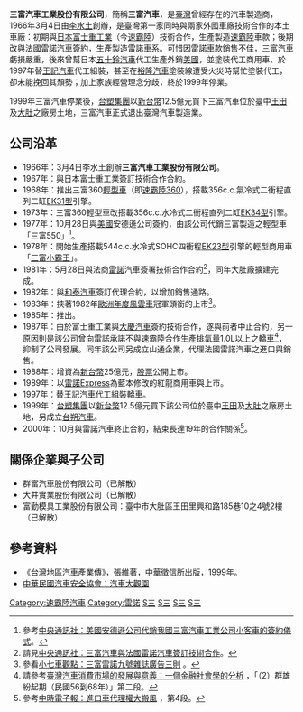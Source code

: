 {{Infobox Company 
| company_name = 三富汽車工業股份有限公司
| company_name_en = Sanfu Motor Co., Ltd.
| company_logo = 
| company_type = 已停業
| market_information =
| foundation = 1966年3月4日
| defunct = 2000年10月
| location = {{TWN}}[[臺中市|臺中市]][[北區_(台中市)|北區]][[太原路|太原路]]一段532號11樓之1 
| zip_code = 40466
| telephone_no = 
| founder = [[李水土|李水土]]
| chairman = [[李水土|李水土]] 
| GM = 李榮政
| industry = 汽車製造業
| products = [[汽車|汽車]]
| capital = [[新台幣|新台幣]]3,200,000,000元
| company_slogan = 
| revenue = 
| operating_income = 
| net_income = 
| num_employees = 
| parent = 
| subsid = 
| homepage = 
| footnotes = 
}}

'''三富汽車工業股份有限公司'''，簡稱'''三富汽車'''，是[[臺灣|臺灣]]曾經存在的汽車製造商，1966年3月4日由[[李水土|李水土]]創辦，是臺灣第一家同時與兩家外國車廠技術合作的本土車廠：初期與[[日本|日本]][[富士重工業|富士重工業]]（今[[速霸陸|速霸陸]]）技術合作，生產製造[[速霸陸汽車|速霸陸]]車款；後期改與[[法國|法國]][[雷諾汽車|雷諾汽車]]簽約，生產製造雷諾車系。可惜因雷諾車款銷售不佳，三富汽車虧損嚴重，後來曾幫日本[[五十鈴汽車|五十鈴汽車]]代工生產{{link-ja|五十鈴Trooper|いすゞ・ビッグホーン}}外銷[[美國|美國]]，並塗裝代工{{link-ja|五十鈴Panther|いすゞ・パンサー}}商用車、於1997年替[[王記汽車|王記汽車]]代工組裝{{link-en|現代Accent|Hyundai Accent}}，甚至在[[裕隆汽車|裕隆汽車]]塗裝線遭受火災時幫忙塗裝代工，卻未能挽回其頹勢；加上家族經營理念分歧，終於1999年停業。

1999年三富汽車停業後，[[台塑關係企業|台塑集團]]以[[新台幣|新台幣]]12.5億元買下三富汽車位於臺中[[王田里|王田]]及[[大肚區|大肚]]之廠房土地，三富汽車正式退出臺灣汽車製造業。

== 公司沿革 ==
* 1966年：3月4日李水土創辦'''三富汽車工業股份有限公司'''。
* 1967年：與日本富士重工業簽訂技術合作合約。
* 1968年：推出三富360[[輕型車|輕型車]]（即[[速霸陸360|速霸陸360]]），搭載356c.c.氣冷式二衝程直列二缸[[速霸陸EK族引擎#EK31型|EK31型]]引擎。
* 1973年：三富360輕型車改搭載356c.c.水冷式二衝程直列二缸[[速霸陸EK族引擎#EK34型|EK34型]]引擎。
* 1977年：10月28日與[[美國|美國]]安德遜公司簽約，由該公司代銷三富製造之輕型車「三富550」<ref>參考[http://www.cnavista.com.tw/shop/stores_app/Browse_Item_Details.asp?Store_Id=103&Shopper_Id=555616832515556&page_id=23&Cat_id=%A4u%B7~%20%BB%F6%A6%A1%20%B0%EA%BB%DA%B8g%B6T%A6X%A7%40%20%B0%D3%B7~&IndexNo=19771028012000 中央通訊社：美國安德遜公司代銷我國三富汽車工業公司小客車的簽約儀式]{{dead link|date=2017年11月 |bot=InternetArchiveBot |fix-attempted=yes }}。</ref>。
* 1978年：開始生產搭載544c.c.水冷式SOHC四衝程[[速霸陸EK族引擎#EK23型|EK23型]]引擎的輕型商用車「[[速霸陸Sambar#三富小霸王及好運600|三富小霸王]]」。
* 1981年：5月28日與法商[[雷諾|雷諾]]汽車簽署技術合作合約<ref>請見[http://www.cnavista.com.tw/shop/Stores_app/Browse_Item_Details.asp?Store_Id=103&Shopper_Id=67810256936678&page_id=23&Cat_id=%A8%AE%BD%F8%A4u%B7~%20%B0%EA%BB%DA%A6X%A7%40%20%A7%DE%B3N%A6X%A7%40%20%BB%F6%A6%A1&IndexNo=19810511010904 中央通訊社：三富汽車與法國雷諾汽車簽訂技術合作]{{dead link|date=2017年11月 |bot=InternetArchiveBot |fix-attempted=yes }}。</ref>，同年大肚廠擴建完成。
* 1982年：與[[和泰汽車|和泰汽車]]簽訂代理合約，以增加銷售通路。
* 1983年：挾著1982年[[歐洲年度風雲車|歐洲年度風雲車]]冠軍頭銜的{{link-en|雷諾9號與11號|Renault 9 & 11|雷諾9號}}上市<ref>參看[http://7car.tw/articles/read/3888 小七車觀點：三富雷諾九號雜誌廣告三則] {{Wayback|url=http://7car.tw/articles/read/3888 |date=20131020055633 }}。</ref>。
* 1985年：推出{{link-en|雷諾9號與11號|Renault 9 & 11|雷諾11號}}。
* 1987年：由於富士重工業與[[大慶汽車|大慶汽車]]簽約技術合作，遂與前者中止合約，另一原因則是該公司曾向雷諾承諾不與速霸陸合作生產[[排氣量|排氣量]]1.0L以上之轎車<ref>請參考[http://www.nhu.edu.tw/~society/e-j/25/25-14.htm 臺灣汽車消費市場的發展與意義：一個金融社會學的分析] {{Wayback|url=http://www.nhu.edu.tw/~society/e-j/25/25-14.htm |date=20090312062020 }}，「（2）群雄紛起期（民國56到68年）」第二段。</ref>，抑制了公司發展。同年該公司另成立山通企業，代理法國雷諾汽車之進口與銷售。
* 1988年：增資為[[新台幣|新台幣]]25億元，[[股票|股票]]公開上市。
* 1989年：以[[雷諾Express|雷諾Express]]為藍本修改的紅龍商用車與{{link-en|雷諾21號|Renault 21}}上市。
* 1997年：替王記汽車代工組裝{{link-en|現代Accent|Hyundai Accent}}轎車。
* 1999年：[[台塑關係企業|台塑集團]]以[[新台幣|新台幣]]12.5億元買下該公司位於臺中[[王田里|王田]]及[[大肚區|大肚]]之廠房土地，另成立[[台朔汽車|台朔汽車]]。
* 2000年：10月與雷諾汽車終止合約，結束長達19年的合作關係<ref>參考[http://forums.chinatimes.com/report/wto/car/89062304.asp 中時電子報：進口車代理權大搬風] {{Wayback|url=http://forums.chinatimes.com/report/wto/car/89062304.asp |date=20140714144803 }}，第4段。</ref>。

== 關係企業與子公司 ==
* 群富汽車股份有限公司（已解散）
* 大井實業股份有限公司（已解散）
* 富勤模具工業股份有限公司：臺中市大肚區王田里興和路185巷10之4號2樓（已解散）

== 參考資料 ==
* 《台灣地區汽車產業傳》，張維著，[[中華徵信所|中華徵信所]]出版，1999年。
* [http://www.carsafety.org.tw/about_car02.aspx 中華民國汽車安全協會：汽車大觀園]{{Wayback|url=http://www.carsafety.org.tw/about_car02.aspx |date=20110324235750 }}
{{reflist}}

[[Category:速霸陸汽車|Category:速霸陸汽車]]
[[Category:雷諾|Category:雷諾]]
[[Category:台灣汽車公司|S三]]
[[Category:台灣已結業公司|S三]]
[[Category:1966年成立的公司|S三]]
[[Category:1999年結業公司|S三]]